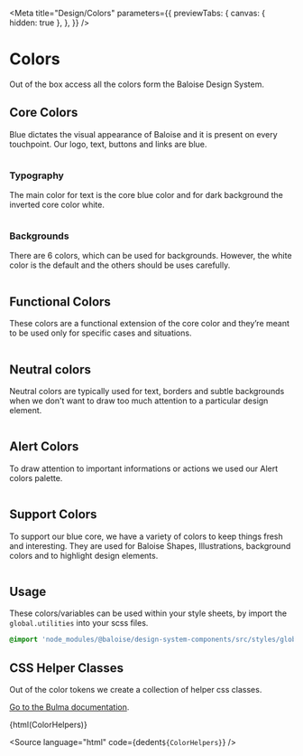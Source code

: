 
<Meta
  title="Design/Colors"
  parameters={{
    previewTabs: {
      canvas: { hidden: true },
    },
  }}
/>

# Colors

Out of the box access all the colors form the Baloise Design System.

## Core Colors

Blue dictates the visual appearance of Baloise and it is present on every touchpoint. Our logo, text, buttons and links are blue.

<bal-doc-app>
  <div class="columns">
    <bal-doc-color background class="column is-one-quarter" color="blue" hex-vars="#000d6e" description="Brand Color" inverted></bal-doc-color>
  </div>
</bal-doc-app>

### Typography

The main color for text is the core blue color and for dark background the inverted core color white.

<bal-doc-app>
  <div class="columns">
    <bal-doc-color class="column is-one-quarter" color="blue" subject="Blue" hex-vars="#000d6e" scss-vars="$blue" description="Default Text" inverted></bal-doc-color>
    <bal-doc-color class="column is-one-quarter" color="white" subject="White" hex-vars="#ffffff" scss-vars="$white" description="Inverted Text"></bal-doc-color>
  </div>
</bal-doc-app>

### Backgrounds

There are 6 colors, which can be used for backgrounds. However, the white color is the default and the others should be uses carefully.

<bal-doc-app>
  <div class="columns is-multiline">
    <bal-doc-color background class="column is-2" color="white" subject="White" hex-vars="#ffffff" scss-vars="$white" description="default"></bal-doc-color>
    <bal-doc-color background class="column is-2" color="blue" subject="Blue" hex-vars="#000d6e" scss-vars="$blue" description="primary" inverted></bal-doc-color>
    <bal-doc-color background class="column is-2" color="green" subject="Green" hex-vars="#94e3d4" scss-vars="$green" description=""></bal-doc-color>
    <bal-doc-color background class="column is-2" color="purple" subject="Purple" hex-vars="#b8b2ff" scss-vars="$purple" description=""></bal-doc-color>
    <bal-doc-color background class="column is-2" color="red" subject="Red" hex-vars="#ffaca6" scss-vars="$red" description=""></bal-doc-color>
    <bal-doc-color background class="column is-2" color="yellow" subject="Yellow" hex-vars="#fae052" scss-vars="$yellow" description=""></bal-doc-color>
  </div>
</bal-doc-app>

## Functional Colors

These colors are a functional extension of the core color and they’re meant to be used only for specific cases and situations.

<bal-doc-app>
  <div class="columns is-multiline">
    <bal-doc-color description="Pressed" background class="column is-2" color="blue-6" hex-vars="#313131" inverted></bal-doc-color>
    <bal-doc-color description="Brand" background class="column is-2" color="blue-5" hex-vars="#747474" inverted></bal-doc-color>
    <bal-doc-color description="Hover" background class="column is-2" color="blue-4" hex-vars="#b6b6b6" inverted></bal-doc-color>
    <bal-doc-color description="" background class="column is-2" color="blue-3" hex-vars="#e8e8e8" inverted></bal-doc-color>
    <bal-doc-color description="Hover Inverted" background class="column is-2" color="blue-2" hex-vars="#f6f6f6"></bal-doc-color>
    <bal-doc-color description="" background class="column is-2" color="blue-1" hex-vars="#fafafa"></bal-doc-color>
  </div>
</bal-doc-app>

## Neutral colors

Neutral colors are typically used for text, borders and subtle backgrounds when we don't want to draw too much attention to a particular design element.

<bal-doc-app>
  <div class="columns is-multiline">
    <bal-doc-color background class="column is-2" color="grey-6" hex-vars="#313131" inverted></bal-doc-color>
    <bal-doc-color background class="column is-2" color="grey-5" hex-vars="#747474" inverted></bal-doc-color>
    <bal-doc-color background class="column is-2" color="grey-4" hex-vars="#b6b6b6"></bal-doc-color>
    <bal-doc-color background class="column is-2" color="grey-3" hex-vars="#e8e8e8"></bal-doc-color>
    <bal-doc-color background class="column is-2" color="grey-2" hex-vars="#f6f6f6"></bal-doc-color>
    <bal-doc-color background class="column is-2" color="grey-1" hex-vars="#fafafa"></bal-doc-color>
  </div>
</bal-doc-app>

## Alert Colors

To draw attention to important informations or actions we used our Alert colors palette.

<bal-doc-app>
  <div class="columns is-multiline">
    <bal-doc-color description="$blue" background class="column is-2" color="primary" inverted></bal-doc-color>
    <bal-doc-color description="$purple" background class="column is-2" color="info" inverted></bal-doc-color>
    <bal-doc-color description="$green" background class="column is-2" color="success" inverted></bal-doc-color>
    <bal-doc-color description="$yellow" background class="column is-2" color="warning" inverted></bal-doc-color>
    <bal-doc-color description="$red" background class="column is-2" color="danger" inverted></bal-doc-color>
  </div>
</bal-doc-app>

## Support Colors

To support our blue core, we have a variety of colors to keep things fresh and interesting. They are used for Baloise Shapes, Illustrations, background colors and to highlight design elements.

<bal-doc-app>
  <div class="columns is-multiline">
    <bal-doc-color background class="column is-2" color="green-6" hex-vars="#1b5951" inverted></bal-doc-color>
    <bal-doc-color background class="column is-2" color="green-5" hex-vars="#00b28f"></bal-doc-color>
    <bal-doc-color background class="column is-2" color="green-4" hex-vars="#21d9ac"></bal-doc-color>
    <bal-doc-color background class="column is-2" color="green-3" hex-vars="#94e3d4"></bal-doc-color>
    <bal-doc-color background class="column is-2" color="green-2" hex-vars="#cbf2ec"></bal-doc-color>
    <bal-doc-color background class="column is-2" color="green-1" hex-vars="#e9fbf7"></bal-doc-color>
  </div>
  <div class="columns is-multiline">
    <bal-doc-color background class="column is-2" color="purple-6" hex-vars="#6c2273" inverted></bal-doc-color>
    <bal-doc-color background class="column is-2" color="purple-5" hex-vars="#9f52cc" inverted></bal-doc-color>
    <bal-doc-color background class="column is-2" color="purple-4" hex-vars="#be82fa"></bal-doc-color>
    <bal-doc-color background class="column is-2" color="purple-3" hex-vars="#b8b2ff"></bal-doc-color>
    <bal-doc-color background class="column is-2" color="purple-2" hex-vars="#e1d9ff"></bal-doc-color>
    <bal-doc-color background class="column is-2" color="purple-1" hex-vars="#f9f3ff"></bal-doc-color>
  </div>
  <div class="columns is-multiline">
    <bal-doc-color background class="column is-2" color="red-6" hex-vars="#99172d" inverted></bal-doc-color>
    <bal-doc-color background class="column is-2" color="red-5" hex-vars="#d9304c" inverted></bal-doc-color>
    <bal-doc-color background class="column is-2" color="red-4" hex-vars="#ff596f"></bal-doc-color>
    <bal-doc-color background class="column is-2" color="red-3" hex-vars="#ffaca6"></bal-doc-color>
    <bal-doc-color background class="column is-2" color="red-2" hex-vars="#ffd7d7"></bal-doc-color>
    <bal-doc-color background class="column is-2" color="red-1" hex-vars="#ffeef1"></bal-doc-color>
  </div>
  <div class="columns is-multiline">
    <bal-doc-color background class="column is-2" color="yellow-6" hex-vars="#b24a00" inverted></bal-doc-color>
    <bal-doc-color background class="column is-2" color="yellow-5" hex-vars="#fa9319"></bal-doc-color>
    <bal-doc-color background class="column is-2" color="yellow-4" hex-vars="#ffbe19"></bal-doc-color>
    <bal-doc-color background class="column is-2" color="yellow-3" hex-vars="#fae052"></bal-doc-color>
    <bal-doc-color background class="column is-2" color="yellow-2" hex-vars="#ffecbc"></bal-doc-color>
    <bal-doc-color background class="column is-2" color="yellow-1" hex-vars="#fff9eb"></bal-doc-color>
  </div>
</bal-doc-app>

## Usage

These colors/variables can be used within your style sheets, by import the `global.utilities` into your scss files.

```scss
@import 'node_modules/@baloise/design-system-components/src/styles/global.utilities';
```

## CSS Helper Classes

Out of the color tokens we create a collection of helper css classes.

[Go to the Bulma documentation](https://bulma.io/documentation/modifiers/color-helpers/).


<Canvas withSource="none">
  <bal-doc-app>{html(ColorHelpers)}</bal-doc-app>
</Canvas>

<Source
  language="html"
  code={dedent`
     ${ColorHelpers}
  `}
/>
